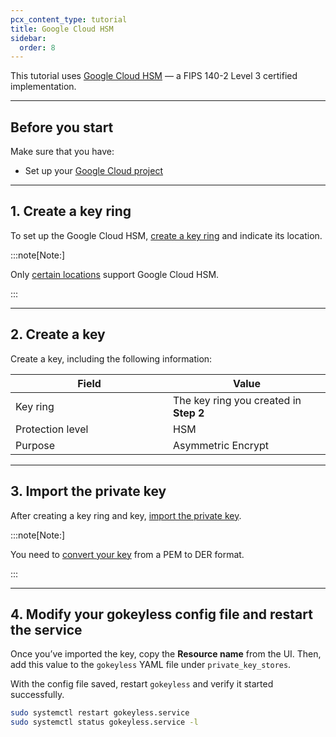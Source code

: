 ```yaml
---
pcx_content_type: tutorial
title: Google Cloud HSM
sidebar:
  order: 8
---
```


This tutorial uses [Google Cloud HSM](https://cloud.google.com/kms/docs/hsm) — a FIPS 140-2 Level 3 certified implementation.

---

## Before you start

Make sure that you have:

- Set up your [Google Cloud project](https://cloud.google.com/kms/docs/quickstart#before-you-begin)

---

## 1. Create a key ring

To set up the Google Cloud HSM, [create a key ring](https://cloud.google.com/kms/docs/hsm#kms-create-key-hsm-web) and indicate its location.

:::note[Note:]

Only [certain locations](https://cloud.google.com/kms/docs/locations#hsm-regions) support Google Cloud HSM.

:::

---

## 2. Create a key

Create a key, including the following information:

<table>
	<thead>
		<tr>
			<th width="25%">Field</th>
			<th width="25%">Value</th>
		</tr>
	</thead>
	<tbody>
		<tr>
			<td>Key ring</td>
			<td>
				The key ring you created in <b>Step 2</b>
			</td>
		</tr>
		<tr>
			<td>Protection level</td>
			<td>HSM</td>
		</tr>
		<tr>
			<td>Purpose</td>
			<td>Asymmetric Encrypt</td>
		</tr>
	</tbody>
</table>

---

## 3. Import the private key

After creating a key ring and key, [import the private key](https://cloud.google.com/kms/docs/importing-a-key).

:::note[Note:]

You need to [convert your key](https://cloud.google.com/kms/docs/formatting-keys-for-import#formatting_asymmetric_keys) from a PEM to DER format.

:::

---

## 4. Modify your gokeyless config file and restart the service

Once you’ve imported the key, copy the **Resource name** from the UI. Then, add this value to the `gokeyless` YAML file under `private_key_stores`.

With the config file saved, restart `gokeyless` and verify it started successfully.

```sh
sudo systemctl restart gokeyless.service
sudo systemctl status gokeyless.service -l
```
